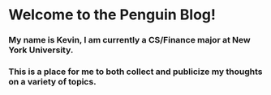 
<Meta title='penguin blog - some absolute buffonery' />

# Welcome to the Penguin Blog!

### My name is Kevin, I am currently a CS/Finance major at New York University. 
### This is a place for me to both collect and publicize my thoughts on a variety of topics.